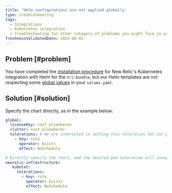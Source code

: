 ```yaml
---
title: 'Helm configurations are not applied globally'
type: troubleshooting
tags:
  - Integrations
  - Kubernetes integration
  - Troubleshooting for other category of problems you might face in your New Relic Kubernetes integration.
freshnessValidatedDate: 2023-08-02
---
```


## Problem [#problem]

You have completed the [installation procedure](/install/kubernetes/) for New Relic's Kubernetes integration with Helm for the `nri-bundle`, but our Helm templates are not respecting some [global values](https://github.com/newrelic/helm-charts/tree/master/charts/nri-bundle#values) in your `values.yaml`. 

## Solution [#solution]

Specify the chart directly, as in the example below: 

```yml
global: 
  licenseKey: <set_elsewhere>
  cluster: <set_elsewhere>
  tolerations: # We are interested in setting this toleration for our pods, but the global value is not respected for some reason 
    - key: role
      operator: Exists
      effect: NoSchedule

# Directly specify the chart, and the desired pod toleration will always be respected
newrelic-infrastructure: 
   kubelet: 
     tolerations: 
       - key: role
         operator: Exists
         effect: NoSchedule 
```
